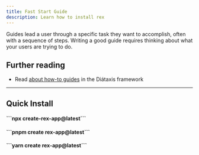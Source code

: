 ```yaml
---
title: Fast Start Guide
description: Learn how to install rex
---
```


Guides lead a user through a specific task they want to accomplish, often with a sequence of steps.
Writing a good guide requires thinking about what your users are trying to do.

## Further reading

- Read [about how-to guides](https://diataxis.fr/how-to-guides/) in the Diátaxis framework

---


## Quick Install

<Tabs>
	<TabItem label="npm"><h4>```npx create-rex-app@latest```</h4></TabItem>
	<TabItem label="pnpm"><h4>```pnpm create rex-app@latest```</h4></TabItem>
	<TabItem label="yarn"><h4>```yarn create rex-app@latest```</h4></TabItem>
</Tabs>